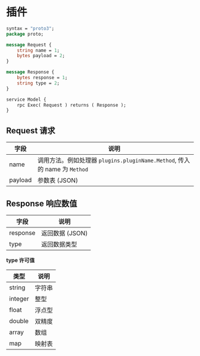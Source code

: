 # 插件

```proto
syntax = "proto3";
package proto;

message Request {
    string name = 1;
    bytes payload = 2;
}

message Response {
    bytes response = 1;
    string type = 2;
}

service Model {
    rpc Exec( Request ) returns ( Response );
}
```

## Request 请求

| 字段    | 说明                                                                      |
| ------- | ------------------------------------------------------------------------- |
| name    | 调用方法。例如处理器 `plugins.pluginName.Method`, 传入的 name 为 `Method` |
| payload | 参数表 (JSON)                                                             |

## Response 响应数值

| 字段     | 说明            |
| -------- | --------------- |
| response | 返回数据 (JSON) |
| type     | 返回数据类型    |

**type 许可值**

| 类型    | 说明   |
| ------- | ------ |
| string  | 字符串 |
| integer | 整型   |
| float   | 浮点型 |
| double  | 双精度 |
| array   | 数组   |
| map     | 映射表 |
